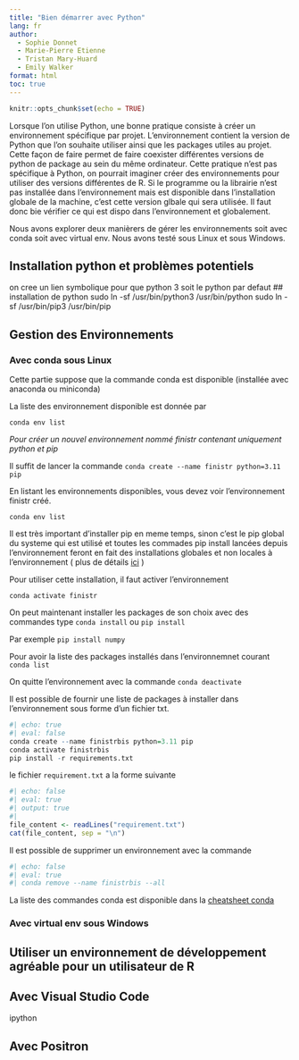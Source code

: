 ```yaml
---
title: "Bien démarrer avec Python"
lang: fr
author: 
  - Sophie Donnet
  - Marie-Pierre Etienne
  - Tristan Mary-Huard
  - Emily Walker
format: html
toc: true
---
```




```r
knitr::opts_chunk$set(echo = TRUE)
```

Lorsque l'on utilise Python, une bonne pratique consiste à créer un environnement spécifique par projet. 
L'environnement contient la version de Python que l'on souhaite utiliser ainsi que les packages utiles au projet. 
Cette façon de faire permet de faire coexister différentes versions de python de package au sein du même ordinateur.
Cette pratique n'est pas spécifique à Python, on pourrait imaginer créer des environnements pour utiliser des versions différentes de R.
Si le programme ou la librairie n'est pas installée dans l'environnement mais est disponible dans l'installation globale de la machine, c'est cette version glbale qui sera utilisée. Il faut donc bie vérifier ce qui est dispo dans l'environnement et globalement.

Nous avons explorer deux manièrers de gérer les environnements soit avec conda soit avec virtual env. Nous avons testé sous Linux et sous Windows.

## Installation python et problèmes potentiels

on cree un lien symbolique pour que python 3 soit le python par defaut
## installation de python
sudo ln -sf /usr/bin/python3 /usr/bin/python
sudo ln -sf /usr/bin/pip3 /usr/bin/pip


## Gestion des Environnements

### Avec conda sous Linux

Cette partie suppose que la commande conda est disponible (installée avec anaconda ou miniconda)

La liste des environnement disponible est donnée par 

`conda env list`

*Pour créer un nouvel environnement nommé finistr contenant uniquement python et pip*

Il suffit de lancer la commande 
`conda create --name finistr python=3.11 pip`


En listant les environnements disponibles, vous devez voir l'environnement finistr créé.

`conda env list`

Il est très important d'installer pip en meme temps, sinon c'est le pip global du systeme qui est utilisé et toutes les commades pip install lancées depuis l'environnement feront en fait des installations globales et non locales à  l'environnement ( plus de détails [ici](https://datumorphism.leima.is/til/programming/python/python-anaconda-install-requirements/) )

Pour utiliser cette installation, il faut activer l'environnement 

`conda activate finistr`

On peut maintenant installer les packages de son choix avec des commandes type 
`conda install` ou `pip install`

Par exemple 
`pip install numpy`

Pour avoir la liste des packages installés dans l'environnemnet courant
`conda list`


On quitte l'environnement avec la commande 
`conda deactivate`

Il est possible de fournir une liste de packages à installer dans l'environnement sous forme d'un fichier txt. 

```r
#| echo: true
#| eval: false
conda create --name finistrbis python=3.11 pip 
conda activate finistrbis
pip install -r requirements.txt
```

le fichier `requirement.txt` a la forme suivante

```r
#| echo: false
#| eval: true
#| output: true
#| 
file_content <- readLines("requirement.txt")
cat(file_content, sep = "\n")
```

Il est possible de supprimer un environnement avec la commande 

```r
#| echo: false
#| eval: true
#| conda remove --name finistrbis --all
```


La liste des commandes conda est disponible dans la [cheatsheet conda](https://docs.conda.io/projects/conda/en/latest/user-guide/cheatsheet.html)



### Avec virtual env  sous Windows


## Utiliser un environnement  de développement agréable pour un utilisateur de R

## Avec Visual Studio Code
ipython

## Avec Positron

